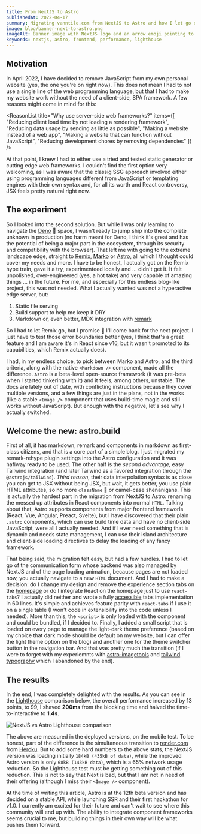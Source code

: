 ```yaml
---
title: From NextJS to Astro
publishedAt: 2022-04-17
summary: Migrating vanntile.com from NextJS to Astro and how I let go of React in favor of static site generation.
image: blog/banner-next-to-astro.png
imageAlt: Banner image with NextJS logo and an arrow emoji pointing to the Astro logo
keywords: nextjs, astro, frontend, performance, lighthouse
---
```



## Motivation

In April 2022, I have decided to remove JavaScript from my own personal website
(yes, the one you're on right now). This does not mean I had to not use a single
line of the web programming language, but that I had to make my website work
without the need of a client-side, SPA framework. A few reasons might come in
mind for this:

<ReasonList title="Why use server-side web frameworks?" items={[
  "Reducing client load time by not loading a rendering framework",
  "Reducing data usage by sending as little as possible",
  "Making a website instead of a web app",
  "Making a website that can function without JavaScript",
  "Reducing development chores by removing dependencies"
]} />

At that point, I knew I had to either use a tried and tested static generator or
cutting edge web frameworks. I couldn't find the first option very welcoming, as
I was aware that the classig SSG approach involved either using programming
languages different from JavaScript or templating engines with their own syntax
and, for all its worth and React controversy, JSX feels pretty natural right now.

## The experiment

So I looked into the second solution. But while I was only learning to navigate
the [Deno](https://deno.land/) 🦕 space, I wasn't ready to jump ship into the
complete unknown in production (no harm meant for Deno, I think it's great and
has the potential of being a major part in the ecosystem, through its security
and compatibility with the browser). That left me with going to the extreme
landscape edge, straight to [Remix](https://remix.run),
[Marko](https://markojs.com) or [Astro](https://astro.build), all which I
thought could cover my needs and more. I have to be honest, I actually got on
the Remix hype train, gave it a try, experimenteed locally and ... didn't get it.
It felt unpolished, over-engineered (yes, a hot take) and very capable of
amazing things ... in the future. For me, and especially for this endless
blog-like project, this was not needed. What I actually wanted was not a
hyperactive edge server, but:

1. Static file serving
2. Build support to help me keep it DRY
3. Markdown or, even better, MDX integration with [remark](https://remark.js.org/)

So I had to let Remix go, but I promise 🙏 I'll come back for the next project.
I just have to test those error boundaries better (yes, I think that's a great
feature and I am aware it's in React since v16, but it wasn't promoted to its
capabilities, which Remix actually does).

I had, in my endless choice, to pick between Marko and Astro, and the third
criteria, along with the native `<Markdown />` component, made all the
difference. `Astro` is a beta-level open-source framework (it was pre-beta when
I started tinkering with it) and it feels, among others, unstable. The docs are
lately out of date, with conflicting instructions because they cover multiple
versions, and a few things are just in the plans, not in the works (like a
stable `<Image />` component that uses build-time magic and still works without
JavaScript). But enough with the negative, let's see why I actually switched.

## Welcome the new: astro.build

First of all, it has markdown, remark and components in markdown as first-class
citizens, and that is a core part of a simple blog. I just migrated my
remark-rehype plugin settings into the Astro configuration and it was haflway
ready to be used. The other half is the _second advantage_, easy Tailwind
integration (and later Tailwind as a favored integration through the
`@astrojs/tailwind`). _Third reason_, their data interpolation syntax is as
close you can get to JSX without being JSX, but wait, it gets better, you use
plain HTML attributes, so no more `className` 🎉 or camel-case shenanigans. This
is actually the hardest part in the migration from NextJS to Astro: renaming the
messed up attributes in React components into normal `HTML`. Talking about that,
Astro supports components from major frontend frameworls (React, Vue, Angular,
Preact, Svelte), but I have discovered that their plain `.astro` components,
which can use build time data and have no client-side JavaScript, were all I
actually needed. And if I ever need something that is dynamic and needs state
management, I can use their island architecture and client-side loading
directives to delay the loading of any fancy framework.

That being said, the migration felt easy, but had a few hurdles. I had to let go
of the communication form whose backend was also managed by NextJS and of the
page loading animation, because pages are not loaded now, you actually navigate
to a new `HTML` document. And I had to make a decision: do I change my design
and remove the experience section tabs on the
[homepage](https://vanntile.com#section-experience) or do I integrate React on
the homepage just to use `react-tabs`? I actually did neither and wrote a fully
[accessible](http://web-accessibility.carnegiemuseums.org/code/tabs/) tabs
implementation in 60 lines. It's simple and achieves
feature parity with `react-tabs` if I use it on a single table (I won't code
in extensibility into the code unless I needed). More than this, the `<script>`
is only loaded with the component and could be bundled, if I decided to.
Finally, I added a small script that is loaded on every page to manage the
light-dark theme preference (based on my choice that dark mode should be default
on my website, but I can offer the light theme option on the blog) and another
one for the theme switcher button in the navigation bar. And that was pretty
much the transition (if I were to forget with my experiemnts with
[astro-imagetools](https://astro-imagetools-docs.vercel.app/en/introduction) and
[tailwind typography](https://tailwindcss.com/docs/typography-plugin) which I
abandoned by the end).

## The results

In the end, I was completely delighted with the results. As you can see in the
[Lighthouse](https://github.com/GoogleChrome/lighthouse) comparison below, the
overall performance increased by 13 points, to 99, I shaved **200ms** from
the blocking time and halved the time-to-interactive to **1.4s**.

![NextJS vs Astro Lighthouse comparison](/assets/blog/next-to-astro/lighthouse-comparison.png)

The above are measured in the deployed versions, on the mobile test. To be
honest, part of the difference is the simultaneous transition to
[render.com](https://render.com/) from [Heroku](https://www.heroku.com/). But to
add some hard numbers to the above stats, the NextJS version was loading
initially `184kB (435kB of data)`, while the improved Astro version is only
`68kB (143kB data)`, which is a 65% network usage reduction. So the Lighthouse
test must be getting something out of this reduction. This is not to say that
Next is bad, but that I am not in need of their offering (although I miss their
`<Image />` component).

At the time of writing this article, Astro is at the 12th beta version and has
decided on a stable API, while launching SSR and their first hackathon for v1.0.
I currently am excited for their future and can't wait to see where this
community will end up with. The ability to integrate component frameworks seems
crucial to me, but building things in their own way will be what pushes them
forward.
